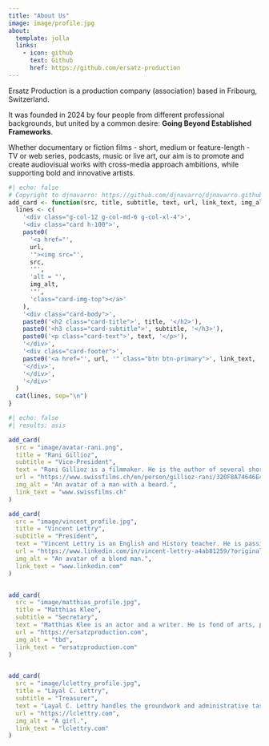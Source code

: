 ```yaml
---
title: "About Us"
image: image/profile.jpg
about:
  template: jolla
  links:
    - icon: github
      text: Github
      href: https://github.com/ersatz-production
---
```


Ersatz Production is a production company (association) based in Fribourg, Switzerland.

It was founded in 2024 by four people from different professional backgrounds, but united by a common desire: **Going Beyond Established Frameworks**.

Whether documentary or fiction films - short, medium or feature-length - TV or web series, podcasts, music or live art, our aim is to promote and create audiovisual works with cross-media approach ambitions, while supporting bold and innovative artists.


```r
#| echo: false
# Copyright to djnavarro: https://github.com/djnavarro/djnavarro.github.io/blob/main/index.qmd
add_card <- function(src, title, subtitle, text, url, link_text, img_alt) {
  lines <- c(
    '<div class="g-col-12 g-col-md-6 g-col-xl-4">',
    '<div class="card h-100">',
    paste0(
      '<a href="', 
      url, 
      '"><img src="', 
      src, 
      '"',
      'alt = "',
      img_alt,
      '"',
      'class="card-img-top"></a>'
    ),
    '<div class="card-body">',
    paste0('<h2 class="card-title">', title, '</h2>'),
    paste0('<h3 class="card-subtitle">', subtitle, '</h3>'),
    paste0('<p class="card-text">', text, '</p>'),
    '</div>',
    '<div class="card-footer">',
    paste0('<a href="', url, '" class="btn btn-primary">', link_text, '</a>'),
    '</div>',
    '</div>',
    '</div>'
  )
  cat(lines, sep="\n")
}
```

::: grid
```r
#| echo: false
#| results: asis

add_card(
  src = "image/avatar-rani.png",
  title = "Rani Gillioz", 
  subtitle = "Vice-President",
  text = "Rani Gillioz is a filmmaker. He is the author of several short and feature films, including \"L'Innommable (The Unnameable)\". He works as a translator.",
  url = "https://www.swissfilms.ch/en/person/gillioz-rani/320F8A74646E41718A8CB4BD0C32B79A",
  img_alt = "An avatar of a man with a beard.",
  link_text = "www.swissfilms.ch"
)

add_card(
  src = "image/vincent_profile.jpg",
  title = "Vincent Lettry", 
  subtitle = "President",
  text = "Vincent Lettry is an English and History teacher. He is passionate about telling stories and podcasting.",
  url = "https://www.linkedin.com/in/vincent-lettry-a4ab81259/?originalSubdomain=ch",
  img_alt = "An avatar of a blond man.",
  link_text = "www.linkedin.com"
)


add_card(
  src = "image/matthias_profile.jpg",
  title = "Matthias Klee", 
  subtitle = "Secretary",
  text = "Matthias Klee is an actor and a writer. He is fond of arts, philosophy and Japanese culture.",
  url = "https://ersatzproduction.com",
  img_alt = "tbd",
  link_text = "ersatzproduction.com"
)


add_card(
  src = "image/lclettry_profile.jpg",
  title = "Layal C. Lettry", 
  subtitle = "Treasurer",
  text = "Layal C. Lettry handles the groundwork and administrative tasks. She is a data scientist and an economist, maintaining the whole infrastructure of Ersatz Production.",
  url = "https://lclettry.com",
  img_alt = "A girl.",
  link_text = "lclettry.com"
)
```
:::



<!-- verification -->

<a rel="me" style="display:none" href="https://github.com/ersatz-production">Hidden link used to verify my account on GitHub</a>